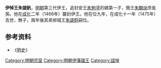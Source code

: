 {{expand|time=2009-07-24T03:59:44+00:00}}
'''伊悼王朱諟釩'''{{BD|1451年||1475年|catIdx=Z朱}}，[[明朝|明朝]]第三代伊王，追封安王[[朱勉塣|朱勉塣]]的嫡第一子，簡王[[朱顒炔|朱顒炔]]庶長孫。他在[[成化|成化]]二年（1466年）襲封伊王。他在位九年，在成化十一年（1475年）去世，無子，兩年後其弟郟城王[[朱諟鋝|朱諟鋝]]嗣位。

{{s-start}}
{{s-before|祖父簡王[[朱顒炔|朱顒炔]]}}
{{s-ttl|title=[[明朝藩王列表_(伊王系)|明伊國國王]]|years=1466年－1475年}}
{{s-after|弟定王[[朱諟鋝|朱諟鋝]]}}
{{end}}

==参考资料==
*《[[明史|明史]]》

[[Category:明朝宗室|Category:明朝宗室]]
[[Category:明朝伊藩國王|Category:明朝伊藩國王]]
[[Category:諡悼|Category:諡悼]]